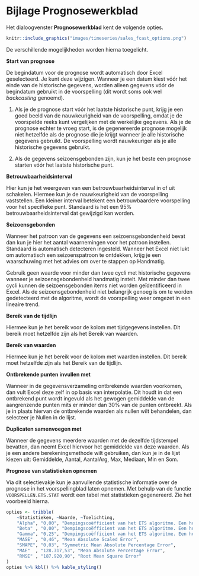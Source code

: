 # Bijlage Prognosewerkblad {#app-prognosewerkblad-opties}

Het dialoogvenster **Prognosewerkblad** kent de volgende opties.


```r
knitr::include_graphics("images/timeseries/sales_fcast_options.png")
```

De verschillende mogelijkheden worden hierna toegelicht.

**Start van prognose**

De begindatum voor de prognose wordt automatisch door Excel geselecteerd. Je kunt deze wijzigen. Wanneer je een datum kiest vóór het einde van de historische gegevens, worden alleen gegevens vóór de begindatum gebruikt in de voorspelling (dit wordt soms ook wel *backcasting* genoemd).

::: {.tip}
1. Als je de prognose start vóór het laatste historische punt, krijg je een goed beeld van de nauwkeurigheid van de voorspelling, omdat je de voorspelde reeks kunt vergelijken met de werkelijke gegevens. Als je de prognose echter te vroeg start, is de gegenereerde prognose mogelijk niet hetzelfde als de prognose die je krijgt wanneer je alle historische gegevens gebruikt. De voorspelling wordt nauwkeuriger als je alle historische gegevens gebruikt.

1. Als de gegevens seizoensgebonden zijn, kun je het beste een prognose starten vóór het laatste historische punt.
:::

**Betrouwbaarheidsinterval**

Hier kun je het weergeven van een betrouwbaarheidsinterval in of uit schakelen. Hiermee kun je de nauwkeurigheid van de voorspelling vaststellen. Een kleiner interval betekent een betrouwbaardere voorspelling voor het specifieke punt. Standaard is het een 95% betrouwbaarheidsinterval dat gewijzigd kan worden.

**Seizoensgebonden**

Wanneer het patroon van de gegevens een seizoensgebondenheid bevat dan kun je hier het aantal waarnemingen voor het patroon instellen. Standaard is automatisch detecteren ingesteld. Wanneer het Excel niet lukt om automatisch een seizoenspatroon te ontdekken, krijg je een waarschuwing met het advies om over te stappen op Handmatig.

::: {.important}
Gebruik geen waarde voor minder dan twee cycli met historische gegevens wanneer je seizoensgebondenheid handmatig instelt. Met minder dan twee cycli kunnen de seizoensgebonden items niet worden geïdentificeerd in Excel. Als de seizoensgebondenheid niet belangrijk genoeg is om te worden gedetecteerd met de algoritme, wordt de voorspelling weer omgezet in een lineaire trend.
:::

**Bereik van de tijdlijn**

Hiermee kun je het bereik voor de kolom met tijdgegevens instellen. Dit bereik moet hetzelfde zijn als het Bereik van waarden.

**Bereik van waarden**

Hiermee kun je het bereik voor de kolom met waarden instellen. Dit bereik moet hetzelfde zijn als het Bereik van de tijdlijn. 

**Ontbrekende punten invullen met**

Wanneer in de gegevensverzameling ontbrekende waarden voorkomen, dan vult Excel deze zelf in op basis van interpolatie. Dit houdt in dat een ontbrekend punt wordt ingevuld als het gewogen gemiddelde van de aangrenzende punten mits er minder dan 30% van de punten ontbreekt. Als je in plaats hiervan de ontbrekende waarden als nullen wilt behandelen, dan selecteer je Nullen in de lijst.

**Duplicaten samenvoegen met**

Wanneer de gegevens meerdere waarden met de dezelfde tijdstempel bevatten, dan neemt Excel hiervoor het gemiddelde van deze waarden. Als je een andere berekeningsmethode wilt gebruiken, dan kun je in de lijst kiezen uit: Gemiddelde, Aantal, AantalArg, Max, Mediaan, Min en Som.

**Prognose van statistieken opnemen**

Via dit selectievakje kun je aanvullende statistische informatie over de prognose in het voorspellingblad laten opnemen. Met behulp van de functie `VOORSPELLEN.ETS.STAT` wordt een tabel met statistieken gegenereerd. Zie het voorbeeld hierna.

```r
opties <- tribble(
	~Statistieken, ~Waarde, ~Toelichting,
	"Alpha", "0,00", "Dempingscoëfficient van het ETS algoritme. Een hogere waarde kent meer gewicht toe aan recente waarden.",
	"Beta" , "0,00", "Dempingscoëfficient van het ETS algoritme. Een hogere waarde kent meer gewicht toe aan de recente trend.",
	"Gamma", "0,25", "Dempingscoëfficient van het ETS algoritme. Een hogere waarde kent meer gewicht toe aan de recente seizoensperiode.",
	"MASE" , "0,46", "Mean Absolute Scaled Error",
	"SMAPE", "0,03", "Symmetric Mean Absolute Percentage Error",
	"MAE"  , "128.317,53", "Mean Absolute Percentage Error",
	"RMSE" , "187.920,90", "Root Mean Square Error"
)
opties %>% kbl() %>% kable_styling()
```

<!-- Bron: https://support.office.com/nl-nl/article/Een-prognose-maken-in-Excel-2016-voor-Windows-22c500da-6da7-45e5-bfdc-60a7062329fd?ui=nl-NL&rs=nl-NL&ad=NL&fromAR=1  -->
